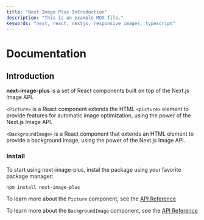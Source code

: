 ```yaml
---
title: "Next Image Plus Introduction"
description: "This is an example MDX file."
keywords: "next, react, nextjs, responsive images, typescript"
---
```


# Documentation

## Introduction

**next-image-plus** is a set of React components built on top of the Next.js Image API.

`<Picture>` is a React component extends the HTML `<picture>` element to provide features for automatic image optimization,
using the power of the Next.js Image API.

`<BackgroundImage>` is a React component that extends an HTML element to provide a background image,
using the power of the Next.js Image API.

### Install

To start using next-image-plus, instal the package using your favorite package manager:

```shell
npm install next-image-plus
```

To learn more about the `Picture` component, see the [API Reference](/docs/picture)

To learn more about the `BackgroundImage` component, see the [API Reference](/docs/background-image)
